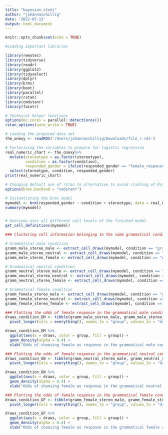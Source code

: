 ```yaml
---
title: "bayesian_stats"
author: "johannaschillig"
date: '2022-07-13'
output: html_document
---
```


```r
knitr::opts_chunk$set(echo = TRUE)
```


```r
#Loading important libraries

library(remotes)
library(tidyverse)
library(readr)
library(ggplot2)
library(tidyselect)
library(dplyr)
library(brms)
library(boot)
library(parallel)
library(rstan)
library(cmdstanr)
library(faintr)

```

```r
# Technical helper functions
options(mc.cores = parallel::detectCores())
rstan_options(auto_write = TRUE)
```


```r
# Loading the prepared data set
the_onexy <- readRDS('/Users/johannaschillig/Downloads/file_r.rds')
```


```r
# Factorizing the variables to prepare for logistic regression
real_numeric_chart <- the_onexy%>%
  mutate(stereotype = as.factor(stereotype),
         condition = as.factor(condition),
         responded_gender = ifelse(responded_gender == "female_response", 1, 0))%>%
  select(stereotype, condition, responded_gender)
print(real_numeric_chart)

# Changing default use of rstan to alternative to avoid crashing of Rstudio
options(brms.backend = "cmdstanr")

# Instantiating the brms model 
mymodel <- brm(responded_gender ~ condition + stereotype, data = real_numeric_chart, family = "bernoulli", seed = 104)
summary(mymodel)



```


```r
# Overview over all different cell levels of the finished model
get_cell_definitions(mymodel)
```

```r
### Clustering cell information belonging to the same grammatical condition together 

# Grammatical male condition
gramm_male_stereo_male <- extract_cell_draws(mymodel, condition == "gramm_male" & stereotype == "stereo_male", colname = 'gramm_male_stereo_male')
gramm_male_stereo_neutral <- extract_cell_draws(mymodel, condition == "gramm_male" & stereotype == "stereo_neutral", colname = 'gramm_male_stereo_neutral')
gramm_male_stereo_female <- extract_cell_draws(mymodel, condition == "gramm_male" & stereotype == "stereo_female", colname ='gramm_male_stereo_female')

# Grammatical neutral condition
gramm_neutral_stereo_male <- extract_cell_draws(mymodel, condition == "gramm_neutral" & stereotype == "stereo_male", colname = 'gramm_neutral_stereo_male')
gramm_neutral_stereo_neutral <- extract_cell_draws(mymodel, condition == "gramm_neutral" & stereotype == "stereo_neutral", colname = 'gramm_neutral_stereo_neutral')
gramm_neutral_stereo_female <- extract_cell_draws(mymodel, condition == "gramm_neutral" & stereotype == "stereo_female", colname ='gramm_neutral_stereo_female')

# Grammatical female condition
gramm_female_stereo_male <- extract_cell_draws(mymodel, condition == "gramm_male" & stereotype == "stereo_male", colname = 'gramm_female_stereo_male')
gramm_female_stereo_neutral <- extract_cell_draws(mymodel, condition == "gramm_female" & stereotype == "stereo_neutral", colname = 'gramm_female_stereo_neutral')
gramm_female_stereo_female <- extract_cell_draws(mymodel, condition == "gramm_female" & stereotype == "stereo_female", colname ='gramm_female_stereo_female')

```

```r
### Plotting the odds of female response in the grammatical male condition
draws_condition_GM <- tibble(gramm_male_stereo_male, gramm_male_stereo_female, gramm_male_stereo_neutral) %>% 
  pivot_longer(cols = everything(), names_to = "group", values_to = "draws")

draws_condition_GM %>% 
  ggplot(aes(x = draws, color = group, fill = group)) +
  geom_density(alpha = 0.4) +
  xlab("Odds of choosing female as response in the grammatical male condition")
```

```r
### Plotting the odds of female response in the grammatical neutral condition
draws_condition_GN <- tibble(gramm_neutral_stereo_male, gramm_neutral_stereo_female, gramm_neutral_stereo_neutral) %>% 
  pivot_longer(cols = everything(), names_to = "group", values_to = "draws")

draws_condition_GN %>% 
  ggplot(aes(x = draws, color = group, fill = group)) +
  geom_density(alpha = 0.4) +
  xlab("Odds of choosing female as response in the grammatical neutral condition")
```


```r
### Plotting the odds of female response in the grammatical female condition
draws_condition_GF <- tibble(gramm_female_stereo_male, gramm_female_stereo_female, gramm_female_stereo_neutral) %>% 
  pivot_longer(cols = everything(), names_to = "group", values_to = "draws")

draws_condition_GF %>% 
  ggplot(aes(x = draws, color = group, fill = group)) +
  geom_density(alpha = 0.4) +
  xlab("Odds of choosing female as response in the grammatical female condition")
```





